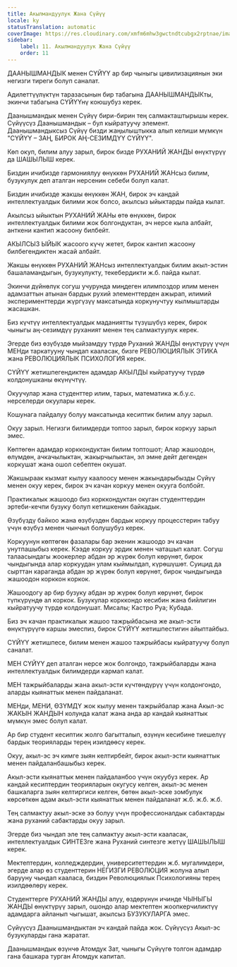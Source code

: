 ```yaml
---
title: Акылмандуулук Жана Сүйүү
locale: ky
statusTranslation: automatic
coverImage: https://res.cloudinary.com/xmfm6mhw3gwctndtcubgx2rptnae/image/upload/v1740337243/small_cover_educacion_fundamental_a051170f1c.webp
sidebar:
    label: 11. Акылмандуулук Жана Сүйүү
    order: 11
---
```

ДААНЫШМАНДЫК менен СҮЙҮҮ ар бир чыныгы цивилизациянын эки негизги тиреги болуп саналат.

Адилеттүүлүктүн таразасынын бир табагына ДААНЫШМАНДЫКты, экинчи табагына СҮЙҮҮнү коюшубуз керек.

Даанышмандык менен Сүйүү бири-бирин тең салмакташтырышы керек. Сүйүүсүз Даанышмандык – бул кыйратуучу элемент. Даанышмандыксыз Сүйүү бизди жаңылыштыкка алып келиши мүмкүн "СҮЙҮҮ – ЗАҢ, БИРОК АҢ-СЕЗИМДҮҮ СҮЙҮҮ".

Көп окуп, билим алуу зарыл, бирок бизде РУХАНИЙ ЖАНДЫ өнүктүрүү да ШАШЫЛЫШ керек.

Биздин ичибизде гармониялуу өнүккөн РУХАНИЙ ЖАНсыз билим, бузукулук деп аталган нерсенин себеби болуп калат.

Биздин ичибизде жакшы өнүккөн ЖАН, бирок эч кандай интеллектуалдык билими жок болсо, акылсыз ыйыктарды пайда кылат.

Акылсыз ыйыктын РУХАНИЙ ЖАНы өтө өнүккөн, бирок интеллектуалдык билими жок болгондуктан, эч нерсе кыла албайт, анткени кантип жасоону билбейт.

АКЫЛСЫЗ ЫЙЫК жасоого күчү жетет, бирок кантип жасоону билбегендиктен жасай албайт.

Жакшы өнүккөн РУХАНИЙ ЖАНсыз интеллектуалдык билим акыл-эстин башаламандыгын, бузукулукту, текебердикти ж.б. пайда кылат.

Экинчи дүйнөлүк согуш учурунда миңдеген илимпоздор илим менен адамзаттын атынан бардык рухий элементтерден ажырап, илимий эксперименттерди жүргүзүү максатында коркунучтуу кылмыштарды жасашкан.

Биз күчтүү интеллектуалдык маданиятты түзүшүбүз керек, бирок чыныгы аң-сезимдүү руханият менен тең салмактуулук керек.

Эгерде биз өзүбүздө мыйзамдуу түрдө Руханий ЖАНДЫ өнүктүрүү үчүн МЕНди таркатууну чындап кааласак, бизге РЕВОЛЮЦИЯЛЫК ЭТИКА жана РЕВОЛЮЦИЯЛЫК ПСИХОЛОГИЯ керек.

СҮЙҮҮ жетишпегендиктен адамдар АКЫЛДЫ кыйратуучу түрдө колдонушканы өкүнүчтүү.

Окуучулар жана студенттер илим, тарых, математика ж.б.у.с. нерселерди окуулары керек.

Кошунага пайдалуу болуу максатында кесиптик билим алуу зарыл.

Окуу зарыл. Негизги билимдерди топтоо зарыл, бирок коркуу зарыл эмес.

Көптөгөн адамдар корккондуктан билим топтошот; Алар жашоодон, өлүмдөн, ачкачылыктан, жакырчылыктан, эл эмне дейт дегенден коркушат жана ошол себептен окушат.

Жакшыраак кызмат кылуу каалоосу менен жакындарыбызды Сүйүү менен окуу керек, бирок эч качан коркуу менен окууга болбойт.

Практикалык жашоодо биз корккондуктан окуган студенттердин эртеби-кечпи бузуку болуп кетишкенин байкадык.

Өзүбүздү байкоо жана өзүбүздөн бардык коркуу процесстерин табуу үчүн өзүбүз менен чынчыл болушубуз керек.

Коркуунун көптөгөн фазалары бар экенин жашоодо эч качан унутпашыбыз керек. Кээде коркуу эрдик менен чаташып калат. Согуш талаасындагы жоокерлер абдан эр жүрөк болуп көрүнөт, бирок чындыгында алар коркуудан улам кыймылдап, күрөшүшөт. Суицид да сырттан караганда абдан эр жүрөк болуп көрүнөт, бирок чындыгында жашоодон корккон коркок.

Жашоодогу ар бир бузуку абдан эр жүрөк болуп көрүнөт, бирок түпкүрүндө ал коркок. Бузукулар корккондо кесибин жана бийлигин кыйратуучу түрдө колдонушат. Мисалы; Кастро Руа; Кубада.

Биз эч качан практикалык жашоо тажрыйбасына же акыл-эсти өнүктүрүүгө каршы эмеспиз, бирок СҮЙҮҮ жетишпестигин айыптайбыз.

СҮЙҮҮ жетишпесе, билим менен жашоо тажрыйбасы кыйратуучу болуп саналат.

МЕН СҮЙҮҮ деп аталган нерсе жок болгондо, тажрыйбаларды жана интеллектуалдык билимдерди кармап калат.

МЕН тажрыйбаларды жана акыл-эсти күчтөндүрүү үчүн колдонгондо, аларды кыянаттык менен пайдаланат.

МЕНди, МЕНИ, ӨЗҮМДҮ жок кылуу менен тажрыйбалар жана Акыл-эс ЖАКЫН ЖАНДЫН колунда калат жана анда ар кандай кыянаттык мүмкүн эмес болуп калат.

Ар бир студент кесиптик жолго багытталып, өзүнүн кесибине тиешелүү бардык теорияларды терең изилдөөсү керек.

Окуу, акыл-эс эч кимге зыян келтирбейт, бирок акыл-эсти кыянаттык менен пайдаланбашыбыз керек.

Акыл-эсти кыянаттык менен пайдаланбоо үчүн окуубуз керек. Ар кандай кесиптердин теорияларын окугусу келген, акыл-эс менен башкаларга зыян келтиргиси келген, бөтөн акыл-эске зомбулук көрсөткөн адам акыл-эсти кыянаттык менен пайдаланат ж.б. ж.б. ж.б.

Тең салмактуу акыл-эске ээ болуу үчүн профессионалдык сабактарды жана руханий сабактарды окуу зарыл.

Эгерде биз чындап эле тең салмактуу акыл-эсти кааласак, интеллектуалдык СИНТЕЗге жана Руханий синтезге жетүү ШАШЫЛЫШ керек.

Мектептердин, колледждердин, университеттердин ж.б. мугалимдери, эгерде алар өз студенттерин НЕГИЗГИ РЕВОЛЮЦИЯ жолуна алып барууну чындап кааласа, биздин Революциялык Психологияны терең изилдөөлөрү керек.

Студенттерге РУХАНИЙ ЖАНДЫ алуу, өздөрүнүн ичинде ЧЫНЫГЫ ЖАНДЫ өнүктүрүү зарыл, ошондо алар мектептен жоопкерчиликтүү адамдарга айланып чыгышат, акылсыз БУЗУКУЛАРГА эмес.

Сүйүүсүз Даанышмандыктан эч кандай пайда жок. Сүйүүсүз Акыл-эс бузукуларды гана жаратат.

Даанышмандык өзүнчө Атомдук Зат, чыныгы Сүйүүгө толгон адамдар гана башкара турган Атомдук капитал.
